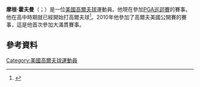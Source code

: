 '''摩根·霍夫曼'''（{{lang-en|Morgan Hoffmann}}；{{bd|1989年|8月11日}}）是一位[[美國|美國]][[高爾夫球|高爾夫球]]運動員。他現在參加[[PGA巡迴賽|PGA巡迴賽]]的賽事。他在高中時期就已經開始打高爾夫球<ref>{{cite news |last=Hennessey |first=Stephen |url=http://www.northjersey.com/sports/062511_Wyckoffs_Morgan_Hoffmann_at_5-under_in_pro_debut_will_make_Travelers_cut.html?page=all |title=Wyckoff's Morgan Hoffmann at 5-under in pro debut; will make Travelers cut |newspaper=[[The_Record_(Bergen_County)|The Record]] |date=June 24, 2011 |accessdate=October 30, 2013 |quote=Former Ramapo High School star Morgann Hoffmann shot a 67 on Friday at sits af 5-under par heading into today's third round. |archive-date=2013-11-01 |archive-url=https://web.archive.org/web/20131101211751/http://www.northjersey.com/sports/062511_Wyckoffs_Morgan_Hoffmann_at_5-under_in_pro_debut_will_make_Travelers_cut.html?page=all |dead-url=no }}</ref>。2010年他參加了高爾夫美國公開賽的賽事，這是他首次參加大滿貫賽事。
==參考資料==
{{Reflist}}
[[Category:美國高爾夫球運動員|Category:美國高爾夫球運動員]]